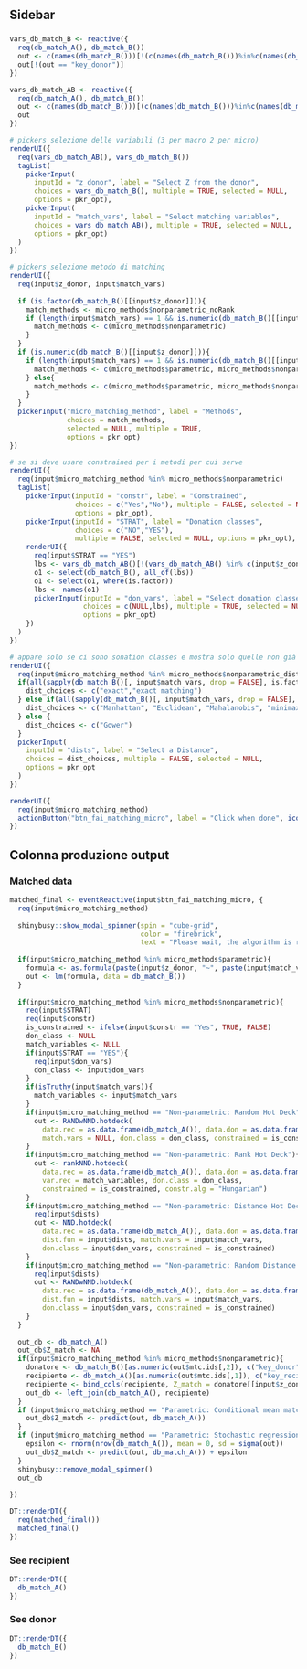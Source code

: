 Sidebar  {.sidebar}
-----------------------------------------------------------------------

### 

```r
vars_db_match_B <- reactive({
  req(db_match_A(), db_match_B())
  out <- c(names(db_match_B()))[!(c(names(db_match_B()))%in%c(names(db_match_A())))]
  out[!(out == "key_donor")]
})

vars_db_match_AB <- reactive({
  req(db_match_A(), db_match_B())
  out <- c(names(db_match_B()))[(c(names(db_match_B()))%in%c(names(db_match_A())))]
  out
})

# pickers selezione delle variabili (3 per macro 2 per micro)
renderUI({
  req(vars_db_match_AB(), vars_db_match_B())
  tagList(
    pickerInput(
      inputId = "z_donor", label = "Select Z from the donor",
      choices = vars_db_match_B(), multiple = TRUE, selected = NULL,
      options = pkr_opt),
    pickerInput(
      inputId = "match_vars", label = "Select matching variables",
      choices = vars_db_match_AB(), multiple = TRUE, selected = NULL,
      options = pkr_opt)
  )
})

# pickers selezione metodo di matching
renderUI({
  req(input$z_donor, input$match_vars)
  
  if (is.factor(db_match_B()[[input$z_donor]])){
    match_methods <- micro_methods$nonparametric_noRank
    if (length(input$match_vars) == 1 && is.numeric(db_match_B()[[input$match_vars]])){
      match_methods <- c(micro_methods$nonparametric)
    }
  }
  if (is.numeric(db_match_B()[[input$z_donor]])){
    if (length(input$match_vars) == 1 && is.numeric(db_match_B()[[input$match_vars]])){
      match_methods <- c(micro_methods$parametric, micro_methods$nonparametric)
    } else{
      match_methods <- c(micro_methods$parametric, micro_methods$nonparametric_noRank)
    }
  }
  pickerInput("micro_matching_method", label = "Methods",
              choices = match_methods,
              selected = NULL, multiple = TRUE,
              options = pkr_opt)
})

# se si deve usare constrained per i metodi per cui serve
renderUI({
  req(input$micro_matching_method %in% micro_methods$nonparametric)
  tagList(
    pickerInput(inputId = "constr", label = "Constrained",
                choices = c("Yes","No"), multiple = FALSE, selected = NULL,
                options = pkr_opt),
    pickerInput(inputId = "STRAT", label = "Donation classes",
                choices = c("NO","YES"),
                multiple = FALSE, selected = NULL, options = pkr_opt),
    renderUI({
      req(input$STRAT == "YES")
      lbs <- vars_db_match_AB()[!(vars_db_match_AB() %in% c(input$z_donor, input$match_vars))]
      o1 <- select(db_match_B(), all_of(lbs))
      o1 <- select(o1, where(is.factor))
      lbs <- names(o1)
      pickerInput(inputId = "don_vars", label = "Select donation classes",
                  choices = c(NULL,lbs), multiple = TRUE, selected = NULL,
                  options = pkr_opt)
    })
  )
})

# appare solo se ci sono sonation classes e mostra solo quelle non già scelte e non y o z
renderUI({
  req(input$micro_matching_method %in% micro_methods$nonparametric_dist)
  if(all(sapply(db_match_B()[, input$match_vars, drop = FALSE], is.factor))){
    dist_choices <- c("exact","exact matching")
  } else if(all(sapply(db_match_B()[, input$match_vars, drop = FALSE], is.numeric))){
    dist_choices <- c("Manhattan", "Euclidean", "Mahalanobis", "minimax")
  } else {
    dist_choices <- c("Gower")
  }
  pickerInput(
    inputId = "dists", label = "Select a Distance",
    choices = dist_choices, multiple = FALSE, selected = NULL,
    options = pkr_opt
  )
})

renderUI({
  req(input$micro_matching_method)
  actionButton("btn_fai_matching_micro", label = "Click when done", icon("paper-plane"))
})
```
Colonna produzione output {.tabset data-width=300}
-----------------------------------------------------------------------

### Matched data

```r
matched_final <- eventReactive(input$btn_fai_matching_micro, {
  req(input$micro_matching_method)
  
  shinybusy::show_modal_spinner(spin = "cube-grid",
                                color = "firebrick",
                                text = "Please wait, the algorithm is running...")
  
  if(input$micro_matching_method %in% micro_methods$parametric){
    formula <- as.formula(paste(input$z_donor, "~", paste(input$match_vars, collapse = "+")))
    out <- lm(formula, data = db_match_B())
  }
  
  if(input$micro_matching_method %in% micro_methods$nonparametric){
    req(input$STRAT)
    req(input$constr)
    is_constrained <- ifelse(input$constr == "Yes", TRUE, FALSE)
    don_class <- NULL
    match_variables <- NULL
    if(input$STRAT == "YES"){
      req(input$don_vars)
      don_class <- input$don_vars
    }
    if(isTruthy(input$match_vars)){
      match_variables <- input$match_vars
    }
    if(input$micro_matching_method == "Non-parametric: Random Hot Deck"){
      out <- RANDwNND.hotdeck(
        data.rec = as.data.frame(db_match_A()), data.don = as.data.frame(db_match_B()), 
        match.vars = NULL, don.class = don_class, constrained = is_constrained)
    }
    if(input$micro_matching_method == "Non-parametric: Rank Hot Deck"){
      out <- rankNND.hotdeck(
        data.rec = as.data.frame(db_match_A()), data.don = as.data.frame(db_match_B()), 
        var.rec = match_variables, don.class = don_class,
        constrained = is_constrained, constr.alg = "Hungarian") 
    }
    if(input$micro_matching_method == "Non-parametric: Distance Hot Deck"){
      req(input$dists)
      out <- NND.hotdeck(
        data.rec = as.data.frame(db_match_A()), data.don = as.data.frame(db_match_B()), 
        dist.fun = input$dists, match.vars = input$match_vars, 
        don.class = input$don_vars, constrained = is_constrained)
    }
    if(input$micro_matching_method == "Non-parametric: Random Distance Hot Deck"){
      req(input$dists)
      out <- RANDwNND.hotdeck(
        data.rec = as.data.frame(db_match_A()), data.don = as.data.frame(db_match_B()), 
        dist.fun = input$dists, match.vars = input$match_vars, 
        don.class = input$don_vars, constrained = is_constrained)
    }
  }
  
  out_db <- db_match_A()
  out_db$Z_match <- NA
  if(input$micro_matching_method %in% micro_methods$nonparametric){
    donatore <- db_match_B()[as.numeric(out$mtc.ids[,2]), c("key_donor", input$z_donor)]
    recipiente <- db_match_A()[as.numeric(out$mtc.ids[,1]), c("key_recipient")]
    recipiente <- bind_cols(recipiente, Z_match = donatore[[input$z_donor]])
    out_db <- left_join(db_match_A(), recipiente)
  }
  if (input$micro_matching_method == "Parametric: Conditional mean matching" ){
    out_db$Z_match <- predict(out, db_match_A())
  } 
  if (input$micro_matching_method == "Parametric: Stochastic regression" ){
    epsilon <- rnorm(nrow(db_match_A()), mean = 0, sd = sigma(out))
    out_db$Z_match <- predict(out, db_match_A()) + epsilon
  }
  shinybusy::remove_modal_spinner()
  out_db
  
})

DT::renderDT({
  req(matched_final())
  matched_final()
})
```

### See recipient
```r
DT::renderDT({
  db_match_A()
})
```

### See donor
```r
DT::renderDT({
  db_match_B()
})
```
